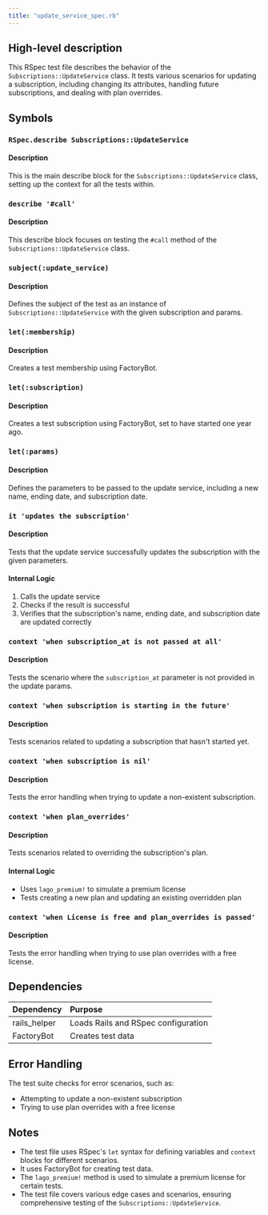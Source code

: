 ```yaml
---
title: "update_service_spec.rb"
---
```


## High-level description
This RSpec test file describes the behavior of the `Subscriptions::UpdateService` class. It tests various scenarios for updating a subscription, including changing its attributes, handling future subscriptions, and dealing with plan overrides.

## Symbols

### `RSpec.describe Subscriptions::UpdateService`
#### Description
This is the main describe block for the `Subscriptions::UpdateService` class, setting up the context for all the tests within.

### `describe '#call'`
#### Description
This describe block focuses on testing the `#call` method of the `Subscriptions::UpdateService` class.

### `subject(:update_service)`
#### Description
Defines the subject of the test as an instance of `Subscriptions::UpdateService` with the given subscription and params.

### `let(:membership)`
#### Description
Creates a test membership using FactoryBot.

### `let(:subscription)`
#### Description
Creates a test subscription using FactoryBot, set to have started one year ago.

### `let(:params)`
#### Description
Defines the parameters to be passed to the update service, including a new name, ending date, and subscription date.

### `it 'updates the subscription'`
#### Description
Tests that the update service successfully updates the subscription with the given parameters.

#### Internal Logic
1. Calls the update service
2. Checks if the result is successful
3. Verifies that the subscription's name, ending date, and subscription date are updated correctly

### `context 'when subscription_at is not passed at all'`
#### Description
Tests the scenario where the `subscription_at` parameter is not provided in the update params.

### `context 'when subscription is starting in the future'`
#### Description
Tests scenarios related to updating a subscription that hasn't started yet.

### `context 'when subscription is nil'`
#### Description
Tests the error handling when trying to update a non-existent subscription.

### `context 'when plan_overrides'`
#### Description
Tests scenarios related to overriding the subscription's plan.

#### Internal Logic
- Uses `lago_premium!` to simulate a premium license
- Tests creating a new plan and updating an existing overridden plan

### `context 'when License is free and plan_overrides is passed'`
#### Description
Tests the error handling when trying to use plan overrides with a free license.

## Dependencies
| Dependency | Purpose |
|:-----------|:--------|
| rails_helper | Loads Rails and RSpec configuration |
| FactoryBot | Creates test data |

## Error Handling
The test suite checks for error scenarios, such as:
- Attempting to update a non-existent subscription
- Trying to use plan overrides with a free license

## Notes
- The test file uses RSpec's `let` syntax for defining variables and `context` blocks for different scenarios.
- It uses FactoryBot for creating test data.
- The `lago_premium!` method is used to simulate a premium license for certain tests.
- The test file covers various edge cases and scenarios, ensuring comprehensive testing of the `Subscriptions::UpdateService`.